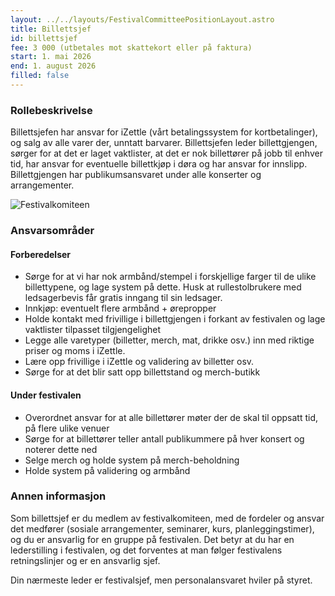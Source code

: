 ```yaml
---
layout: ../../layouts/FestivalCommitteePositionLayout.astro
title: Billettsjef
id: billettsjef
fee: 3 000 (utbetales mot skattekort eller på faktura)
start: 1. mai 2026
end: 1. august 2026
filled: false
---
```


### Rollebeskrivelse

Billettsjefen har ansvar for iZettle (vårt betalingssystem for kortbetalinger), og salg av alle varer der, unntatt barvarer. Billettsjefen leder billettgjengen, sørger for at det er laget vaktlister, at det er nok billettører på jobb til enhver tid, har ansvar for eventuelle billettkjøp i døra og har ansvar for innslipp. Billettgjengen har publikumsansvaret under alle konserter og arrangementer.

<img
  src="/festivalkomite/ute-i-sola.jpg"
  alt="Festivalkomiteen"
  class="rounded-lg shadow-lg"
/>

### Ansvarsområder

#### Forberedelser

- Sørge for at vi har nok armbånd/stempel i forskjellige farger til de ulike billettypene, og lage system på dette. Husk at rullestolbrukere med ledsagerbevis får gratis inngang til sin ledsager.
- Innkjøp: eventuelt flere armbånd + ørepropper
- Holde kontakt med frivillige i billettgjengen i forkant av festivalen og lage vaktlister tilpasset tilgjengelighet
- Legge alle varetyper (billetter, merch, mat, drikke osv.) inn med riktige priser og moms i iZettle.
- Lære opp frivillige i iZettle og validering av billetter osv.
- Sørge for at det blir satt opp billettstand og merch-butikk

#### Under festivalen

- Overordnet ansvar for at alle billettører møter der de skal til oppsatt tid, på flere ulike venuer
- Sørge for at billettører teller antall publikummere på hver konsert og noterer dette ned
- Selge merch og holde system på merch-beholdning
- Holde system på validering og armbånd

### Annen informasjon

Som billettsjef er du medlem av festivalkomiteen, med de fordeler og ansvar det medfører (sosiale arrangementer, seminarer, kurs, planleggingstimer), og du er ansvarlig for en gruppe på festivalen. Det betyr at du har en lederstilling i festivalen, og det forventes at man følger festivalens retningslinjer og er en ansvarlig sjef.

Din nærmeste leder er festivalsjef, men personalansvaret hviler på styret.
